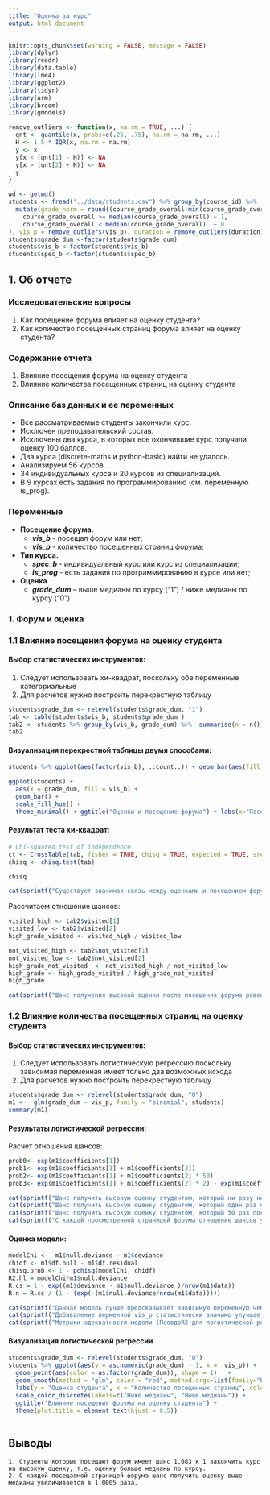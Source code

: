 ```yaml
---
title: "Оценка за курс"
output: html_document
---
```


```r
knitr::opts_chunk$set(warning = FALSE, message = FALSE)
library(dplyr)
library(readr)
library(data.table)
library(lme4)
library(ggplot2)
library(tidyr)
library(arm)
library(broom)
library(gmodels)

remove_outliers <- function(x, na.rm = TRUE, ...) {
  qnt <- quantile(x, probs=c(.25, .75), na.rm = na.rm, ...)
  H <- 1.5 * IQR(x, na.rm = na.rm)
  y <- x
  y[x < (qnt[1] - H)] <- NA
  y[x > (qnt[2] + H)] <- NA
  y
}

```

```r
wd <- getwd()
students <- fread("../data/students.csv") %>% group_by(course_id) %>%
  mutate(grade_norm = round((course_grade_overall-min(course_grade_overall))/(max(course_grade_overall)-min(course_grade_overall)), digits = 2), grade_dum = case_when(
    course_grade_overall >= median(course_grade_overall) ~ 1,
    course_grade_overall < median(course_grade_overall)  ~ 0
), vis_p = remove_outliers(vis_p), duration = remove_outliers(duration)) %>% mutate(grade_norm = round(grade_norm, digits = 2)) %>%  mutate(grade_norm = remove_outliers(grade_norm))
students$grade_dum <-factor(students$grade_dum)
students$vis_b <-factor(students$vis_b)
students$spec_b <-factor(students$spec_b)

```


## 1. Об отчете

### Исследовательские вопросы

  1. Как посещение форума влияет на оценку студента?
  2. Как количество посещенных страниц форума влияет на оценку студента?

### Содержание отчета
 
  1. Влияние посещения форума на оценку студента
  2. Влияние количества посещенных страниц на оценку студента

### Описание баз данных и ее переменных

- Все рассматриваемые студенты закончили курс.
- Исключен преподавательский состав.
- Исключены два курса, в которых все окончившие курс получали оценку 100 баллов.
- Два курса (discrete-maths и python-basic) найти не удалось.
- Анализируем 56 курсов.
- 34 индивидуальных курса и 20 курсов из специализаций.
- В 9 курсах есть задания по программированию (см. переменную is_prog).

### Переменные
- **Посещение форума.**
  - ***vis_b*** - посещал форум или нет;
  - ***vis_p*** - количество посещенных страниц форума;
- **Тип курса.**     
  - ***spec_b*** - индивидуальный курс или курс из специализации;
  - ***is_prog*** - есть задания по программированию в курсе или нет;
- **Оценка**
  - ***grade_dum*** – выше медианы по курсу ("1") / ниже медианы по курсу ("0")


### 1. Форум и оценка
### 1.1 Влияние посещения форума на оценку студента

#### Выбор статистических инструментов:

  1. Следует использовать хи-квадрат, поскольку обе переменные категориальные
  2. Для расчетов нужно построить перекрестную таблицу

```r
students$grade_dum <- relevel(students$grade_dum, "1")
tab <- table(students$vis_b, students$grade_dum )
tab2 <- students %>% group_by(vis_b, grade_dum) %>%  summarise(n = n()) %>% group_by(vis_b) %>% spread(vis_b, n) %>% rename(visited = "0", not_visited = "1")
tab2
```

#### Визуализация перекрестной таблицы двумя способами:

```r

students %>% ggplot(aes(factor(vis_b), ..count..)) + geom_bar(aes(fill = grade_dum), position = "dodge") + ggtitle("Оценки и посещение форума") + labs(x="Посещали форум или нет?", y = "Число студентов", fill = "Оценка") + scale_x_discrete(labels=c("Нет", "Да")) + scale_fill_discrete(labels=c("Ниже медианы", "Выше медианы"))  +  theme(plot.title = element_text(hjust = 0.5))

ggplot(students) +
  aes(x = grade_dum, fill = vis_b) +
  geom_bar() +
  scale_fill_hue() +
  theme_minimal() + ggtitle("Оценки и посещение форума") + labs(x="Посещали форум или нет?", y = "Число студентов", fill = "Оценка")  + scale_x_discrete(labels=c("Нет", "Да")) + scale_fill_discrete(labels=c("Ниже медианы", "Выше медианы"))  +  theme(plot.title = element_text(hjust = 0.5))
```

#### Результат теста хи-квадрат:

```r
# Chi-squared test of independence
ct <- CrossTable(tab, fisher = TRUE, chisq = TRUE, expected = TRUE, sresid = TRUE)
chisq <- chisq.test(tab)
```

```r
chisq
```


```r
cat(sprintf("Существует значимая связь между оценками и посещением форума: X-squared = %.2f, p-value = %.2f.\n", round(chisq$statistic, digit = 2), round(chisq$p.value, digit = 2)))

```

Рассчитаем отношение шансов:

```r
visited_high <- tab2$visited[1]
visited_low <- tab2$visited[2]
high_grade_visited <- visited_high / visited_low

not_visited_high <- tab2$not_visited[1]
not_visited_low <- tab2$not_visited[2]
high_grade_not_visited  <- not_visited_high / not_visited_low
high_grade <- high_grade_visited / high_grade_not_visited
high_grade

```

```r
cat(sprintf("Шанс получения высокой оценки после посещения форума равен %.3f (%.3f и %.3f) к 1, где 1 - это шанс получения высокой оценки без посещения форума\n* высокая оценка = оценка выше медианы по курсу \n", round(ct$fisher.ts$estimate, digit = 3),  round(ct$fisher.ts$conf.int[1], digit = 3), round(ct$fisher.ts$conf.int[2], digit = 3)))

```

### 1.2 Влияние количества посещенных страниц на оценку студента

#### Выбор статистических инструментов:

  1. Следует использовать логистическую регрессию поскольку зависимая переменная имеет только два возможных исхода
  2. Для расчетов нужно построить перекрестную таблицу

```r
students$grade_dum <- relevel(students$grade_dum, "0")
m1 <-  glm(grade_dum ~ vis_p, family = "binomial", students)
summary(m1)
```

#### Результаты логистической регрессии:

Расчет отношения шансов:

```r
prob0<- exp(m1$coefficients[1])
prob1<- exp(m1$coefficients[1] + m1$coefficients[2])
prob2<- exp(m1$coefficients[1] + m1$coefficients[2] * 50)
prob3<- exp(m1$coefficients[1] + m1$coefficients[2] * 2) - exp(m1$coefficients[1] + m1$coefficients[2] * 1)
```

```r

cat(sprintf("Шанс получить высокую оценку студентом, который ни разу не посещал форум: %.4f к 1.\n", prob0))
cat(sprintf("Шанс получить высокую оценку студентом, который один раз посещал форум: %.4f к 1. \n", prob1))
cat(sprintf("Шанс получить высокую оценку студентом, который 50 раз посещал форум: %.4f к 1. \n", prob2))
cat(sprintf("С каждой просмотренной страницей форума отношение шансов увеличивается в %.4f раз. \n", prob3))
```

#### Оценка модели:

```r
modelChi <-  m1$null.deviance - m1$deviance
chidf <- m1$df.null - m1$df.residual
chisq.prob <- 1 - pchisq(modelChi, chidf)
R2.hl = modelChi/m1$null.deviance
R.cs = 1 - exp((m1$deviance - m1$null.deviance )/nrow(m1$data))
R.n = R.cs / (1 - (exp(-(m1$null.deviance/nrow(m1$data)))))
```

```r
cat(sprintf("Данная модель лучше предсказывает зависимую переменную чем нулевая модель поскольку дисперсия модели (deviance) снизилась с %.2f до %.2f.\n", m1$null.deviance, m1$deviance))
cat(sprintf("Добаваление перменной vis_p статистически значимо улучшает модель: x_squared = %.2f, p = %.4f.\n", modelChi, chisq.prob))
cat(sprintf("Метрики адекватности модели (ПсевдоR2 для логистической регрессии):\nR2 Hosmer-Lemeshov\t%.4f\nR2 Cox-Snell\t\t%.4f\nR2 Nagelkerke\t\t%.4f\n", R2.hl, R.cs, R.n))
```

#### Визуализация логистической регрессии

```r
students$grade_dum <- relevel(students$grade_dum, "0")
students %>% ggplot(aes(y = as.numeric(grade_dum) - 1, x =  vis_p)) + 
  geom_point(aes(color = as.factor(grade_dum)), shape = 1)   + 
  geom_smooth(method = "glm", color = "red", method.args=list(family="binomial")) + 
  labs(y = "Оценка студента", x = "Количество посещенных страниц", color = "Оценка студента") + 
  scale_color_discrete(labels=c("Ниже медианы", "Выше медианы")) +
  ggtitle("Влияние посещения форума на оценку студента") +  
  theme(plot.title = element_text(hjust = 0.5))
    
```



## Выводы

    1. Студенты которые посещают форум имеет шанс 1.083 к 1 закончить курс на высокую оценку, т.е. оценку больше медианы по курсу.
    2. С каждой посещаемой страницей форума шанс получить оценку выше медианы увеличивается в 1.0005 раза.








